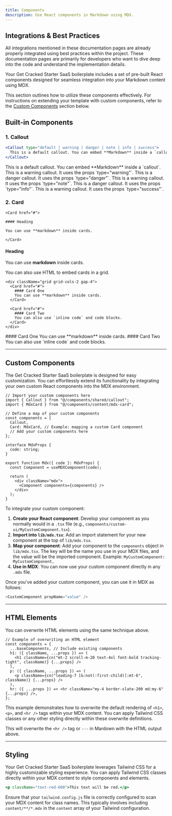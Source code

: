 ```yaml
---
title: Components
description: Use React components in Markdown using MDX.
---
```


## Integrations &amp; Best Practices

All integrations mentioned in these documentation pages are already properly integrated using best practices within the project. These documentation pages are primarily for developers who want to dive deep into the code and understand the implementation details.

Your Get Cracked Starter SaaS boilerplate includes a set of pre-built React components designed for seamless integration into your Markdown content using MDX.

This section outlines how to utilize these components effectively. For instructions on extending your template with custom components, refer to the [Custom Components](#custom-components) section below.

## Built-in Components

### 1. Callout

```jsx
<Callout type="default | warning | danger | note | info | success">
  This is a default callout. You can embed **Markdown** inside a `callout`.
</Callout>
```

<Callout>
  This is a default callout. You can embed **Markdown** inside a `callout`.
</Callout>

<Callout type="warning">
  This is a warning callout. It uses the props `type="warning"`.
</Callout>

<Callout type="danger">
  This is a danger callout. It uses the props `type="danger"`.
</Callout>

<Callout type="note">
  This is a warning callout. It uses the props `type="note"`.
</Callout>

<Callout type="info">
  This is a danger callout. It uses the props `type="info"`.
</Callout>

<Callout type="success">
  This is a warning callout. It uses the props `type="success"`.
</Callout>

### 2. Card

```mdx
<Card href="#">

#### Heading

You can use **markdown** inside cards.

</Card>
```

<Card href="#">

#### Heading

You can use **markdown** inside cards.

</Card>

You can also use HTML to embed cards in a grid.

```mdx
<div className="grid grid-cols-2 gap-4">
  <Card href="#">
    #### Card One 
    You can use **markdown** inside cards.
  </Card>

  <Card href="#">
    #### Card Two 
    You can also use `inline code` and code blocks.
  </Card>
</div>
```

<div className="grid grid-cols-2 gap-4">
  <Card href="#">
    #### Card One 
    You can use **markdown** inside cards.
  </Card>

  <Card href="#">
    #### Card Two 
    You can also use `inline code` and code blocks.
  </Card>
</div>

---

## Custom Components

The Get Cracked Starter SaaS boilerplate is designed for easy customization. You can effortlessly extend its functionality by integrating your own custom React components into the MDX environment.

```tsx title="lib/mdx.tsx" {2,6}
// Import your custom components here
import { Callout } from "@/components/shared/callout";
import { MdxCard } from "@/components/content/mdx-card";

// Define a map of your custom components
const components = {
  Callout,
  Card: MdxCard, // Example: mapping a custom Card component
  // Add your custom components here
};

interface MdxProps {
  code: string;
}

export function Mdx({ code }: MdxProps) {
  const Component = useMDXComponent(code);

  return (
    <div className="mdx">
      <Component components={components} />
    </div>
  );
}
```

To integrate your custom component:
1.  **Create your React component**: Develop your component as you normally would in a `.tsx` file (e.g., `components/custom-ui/MyCustomComponent.tsx`).
2.  **Import into `lib/mdx.tsx`**: Add an import statement for your new component at the top of `lib/mdx.tsx`.
3.  **Map your component**: Add your component to the `components` object in `lib/mdx.tsx`. The key will be the name you use in your MDX files, and the value will be the imported component.
    Example: `MyCustomComponent: MyCustomComponent,`
4.  **Use in MDX**: You can now use your custom component directly in any `.mdx` file.

Once you've added your custom component, you can use it in MDX as follows:

```js
<CustomComponent propName="value" />
```

---

## HTML Elements

You can overwrite HTML elements using the same technique above.

```tsx {4}
// Example of overwriting an HTML element
const components = {
  ...baseComponents, // Include existing components
  h1: ({ className, ...props }) => (
    <h1 className={cn("mt-2 scroll-m-20 text-4xl font-bold tracking-tight", className)} {...props} />
  ),
  p: ({ className, ...props }) => (
    <p className={cn("leading-7 [&:not(:first-child)]:mt-6", className)} {...props} />
  ),
  hr: ({ ...props }) => <hr className="my-4 border-slate-200 md:my-6" {...props} />,
};
```

This example demonstrates how to overwrite the default rendering of `<h1>`, `<p>`, and `<hr />` tags within your MDX content. You can apply Tailwind CSS classes or any other styling directly within these overwrite definitions.

This will overwrite the `<hr />` tag or `---` in Mardown with the HTML output above.

---

## Styling

Your Get Cracked Starter SaaS boilerplate leverages Tailwind CSS for a highly customizable styling experience. You can apply Tailwind CSS classes directly within your MDX content to style components and elements.

```jsx
<p className="text-red-600">This text will be red.</p>
```

Ensure that your `tailwind.config.js` file is correctly configured to scan your MDX content for class names. This typically involves including `content/**/*.mdx` in the `content` array of your Tailwind configuration.
